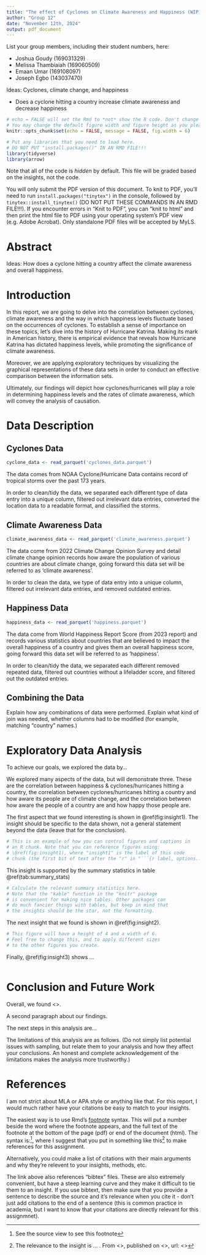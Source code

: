 ```yaml
---
title: "The effect of Cyclones on Climate Awareness and Happiness (WIP)"
author: "Group 12"
date: "November 12th, 2024"
output: pdf_document
---
```


List your group members, including their student numbers, here:

- Joshua Goudy (169031329)
- Melissa Thambiaiah (169060509)
- Emaan Umar (169108097)
- Joseph Egbo (143037470)

Ideas: Cyclones, climate change, and happiness

- Does a cyclone hitting a country increase climate awareness and decrease happiness

```r
# echo = FALSE will set the Rmd to *not* show the R code. Don't change this.
# You may change the default figure width and figure height as you please.
knitr::opts_chunk$set(echo = FALSE, message = FALSE, fig.width = 6)

# Put any libraries that you need to load here.
# DO NOT PUT "install.packages()" IN AN RMD FILE!!!
library(tidyverse)
library(arrow)
```

Note that all of the code is *hidden* by default. This file will be graded based on the insights, not the code.

You will only submit the PDF version of this document. To knit to PDF, you'll need to run `install.packages("tinytex")` in the console, followed by `tinytex::install_tinytex()` (DO NOT PUT THESE COMMANDS IN AN RMD FILE!!!). If you encounter errors in "Knit to PDF", you can "knit to html" and then print the html file to PDF using your operating system's PDF view (e.g. Adobe Acrobat). Only standalone PDF files will be accepted by MyLS.

# Abstract

Ideas: How does a cyclone hitting a country affect the climate awareness and overall happiness.


# Introduction

In this report, we are going to delve into the correlation between cyclones, climate awareness and the way in which happiness levels fluctuate based on the occurrences of cyclones. To establish a sense of importance on these topics, let's dive into the history of Hurricane Katrina. Making its mark in American history, there is empirical evidence that reveals how Hurricane Katrina has dictated happiness levels, while promoting the significance of climate awareness. 
         
Moreover, we are applying exploratory techniques by visualizing the graphical representations of these data sets in order to conduct an effective comparison between the information sets. 

Ultimately, our findings will depict how cyclones/hurricanes will play a role in determining happiness levels and the rates of climate awareness, which will convey the analysis of causation.


# Data Description

## Cyclones Data

```r
cyclone_data <- read_parquet('cyclones_data.parquet')
```

The data comes from NOAA Cyclone/Hurricane Data contains record of tropical storms over the past 173 years.

In order to clean/tidy the data, we separated each different type of data entry into a unique column, filtered out irrelevant data entries, converted the location data to a readable format, and classified the storms.


## Climate Awareness Data

```r
climate_awareness_data <- read_parquet('climate_awareness.parquet')
```

The data come from 2022 Climate Change Opinion Survey and detail climate change opinion records how aware the population of various countries are about climate change, going forward this data set will be referred to as 'climate awareness'.

In order to clean the data, we type of data entry into a unique column, filtered out irrelevant data entries, and removed outdated entries.

## Happiness Data

```r
happiness_data <- read_parquet('happiness.parquet')
```

The data come from World Happiness Report Score (from 2023 report) and records various statistics about countries that are believed to impact the overall happiness of a country and gives them an overall happiness score, going forward this data set will be referred to as 'happiness'.

In order to clean/tidy the data, we separated each different removed repeated data, filtered out countries without a lifeladder score, and filtered out the outdated entries.


## Combining the Data

Explain how any combinations of data were performed. Explain what kind of join was needed, whether columns had to be modified (for example, matching "country" names.)


# Exploratory Data Analysis

To achieve our goals, we explored the data by...

We explored many aspects of the data, but will demonstrate three. These are the correlation between happiness & cyclones/hurricanes hitting a country, the correlation between cyclones/hurricanes hitting a country and how aware its people are of climate change, and the correlation between how aware the people of a country are and how happy those people are.

The first aspect that we found interesting is shown in \@ref(fig:insight1). The insight should be specific to the data shown, not a general statement beyond the data (leave that for the conclusion).

```r
# This is an example of how you can control figures and captions in
# an R chunk. Note that you can reference figures using:
# \@ref(fig:insight1), where "insight1" is the label of this code
# chunk (the first bit of text after the "r" in "```{r label, options...}")
```

This insight is supported by the summary statistics in table \@ref(tab:summary_stats)

```r
# Calculate the relevant summary statistics here.
# Note that the "kable" function in the "knitr" package
# is convenient for making nice tables. Other packages can
# do much fancier things with tables, but keep in mind that
# the insights should be the star, not the formatting.
```

The next insight that we found is shown in \@ref(fig:insight2).

```r
# This figure will have a height of 4 and a width of 6.
# Feel free to change this, and to apply different sizes
# to the other figures you create.
```

Finally, \@ref(fig:insight3) shows ...

```r
```

# Conclusion and Future Work

Overall, we found <<general ideas>>.

A second paragraph about our findings.

The next steps in this analysis are...

The limitations of this analysis are as follows. (Do not simply list potential issues with sampling, but relate them to your analysis and how they affect your conclusions. An honest and complete acknowledgement of the limitations makes the analysis more trustworthy.)

# References

I am not strict about MLA or APA style or anything like that. For this report, I would much rather have your citations be easy to match to your insights.

The easiest way is to use Rmd's [footnote](https://bookdown.org/yihui/rmarkdown/markdown-syntax.html#inline-formatting) syntax. This will put a number beside the word where the footnote appears, and the full text of the footnote at the bottom of the page (pdf) or end of the document (html). The syntax is:^[See the source view to see this footnote], where I suggest that you put in something like this^[The relevance to the insight is ... . From <<name of source and name of article>>, published on <<date>>, url: <<link to page>>] to make references for this assignment.

Alternatively, you could make a list of citations with their main arguments and why they're relevent to your insights, methods, etc.

The link above also references "bibtex" files. These are also extremely convenient, but have a steep learning curve and they make it difficult to tie them to an insight. If you use bibtext, then make sure that you provide a sentence to describe the source and it's relevance when you cite it - don't just add citations to the end of a sentence (this is common practice in academia, but I want to know that your citations are directly relevant for this assignmnet).
